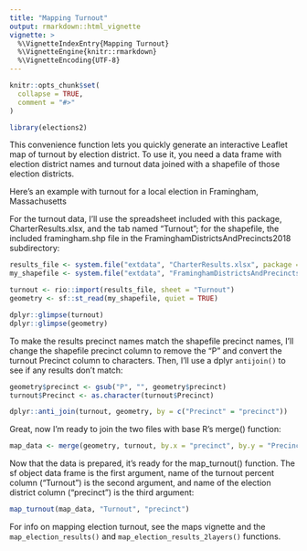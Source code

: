 ```yaml
---
title: "Mapping Turnout"
output: rmarkdown::html_vignette
vignette: >
  %\VignetteIndexEntry{Mapping Turnout}
  %\VignetteEngine{knitr::rmarkdown}
  %\VignetteEncoding{UTF-8}
---
```


```r
knitr::opts_chunk$set(
  collapse = TRUE,
  comment = "#>"
)
```

```r
library(elections2)
```

This convenience function lets you quickly generate an interactive Leaflet map of turnout by election district. To use it, you need a data frame with election district names and turnout data joined with a shapefile of those election districts.

Here's an example with turnout for a local election in Framingham, Massachusetts 

For the turnout data, I'll use the spreadsheet included with this package, CharterResults.xlsx, and the tab named "Turnout"; for the shapefile, the included framingham.shp file in the FraminghamDistrictsAndPrecincts2018 subdirectory:

```r
results_file <- system.file("extdata", "CharterResults.xlsx", package = "elections2")
my_shapefile <- system.file("extdata", "FraminghamDistrictsAndPrecincts2018/framingham.shp", package = "elections2")

turnout <- rio::import(results_file, sheet = "Turnout")
geometry <- sf::st_read(my_shapefile, quiet = TRUE)

dplyr::glimpse(turnout)
dplyr::glimpse(geometry)

```

To make the results precinct names match the shapefile precinct names, I'll change the shapefile precinct column to remove the "P" and convert the turnout Precinct column to characters. Then, I'll use a dplyr `antijoin()` to see if any results don't match:

```r
geometry$precinct <- gsub("P", "", geometry$precinct)
turnout$Precinct <- as.character(turnout$Precinct)

dplyr::anti_join(turnout, geometry, by = c("Precinct" = "precinct"))
```

Great, now I'm ready to join the two files with base R's merge() function:

```r
map_data <- merge(geometry, turnout, by.x = "precinct", by.y = "Precinct", all.x = TRUE)
```

Now that the data is prepared, it's ready for the map_turnout() function. The sf object data frame is the first argument, name of the turnout percent column ("Turnout") is the second argument, and name of the election district column ("precinct") is the third argument:

```r
map_turnout(map_data, "Turnout", "precinct")
```

For info on mapping election turnout, see the maps vignette and the `map_election_results()` and `map_election_results_2layers()` functions.



